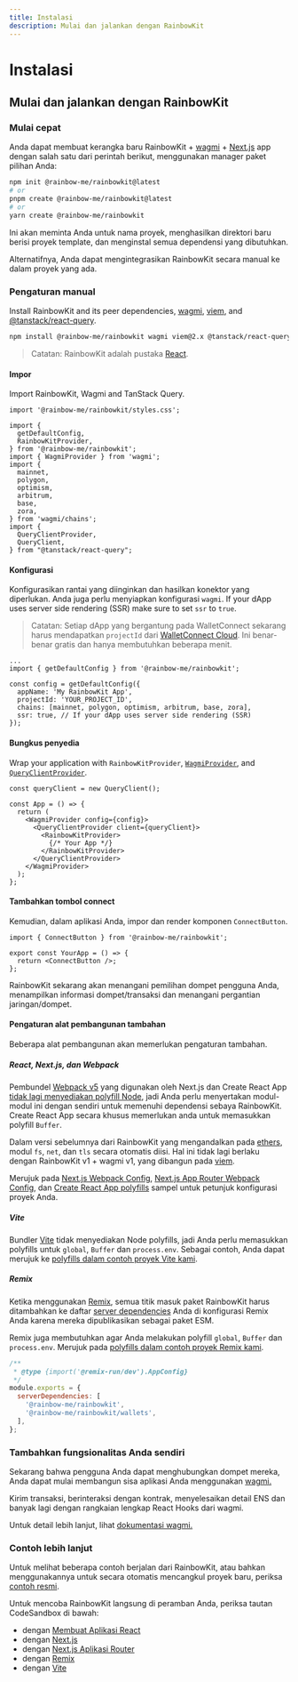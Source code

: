 ```yaml
---
title: Instalasi
description: Mulai dan jalankan dengan RainbowKit
---
```


# Instalasi

## Mulai dan jalankan dengan RainbowKit

### Mulai cepat

Anda dapat membuat kerangka baru RainbowKit + [wagmi](https://wagmi.sh) + [Next.js](https://nextjs.org) app dengan salah satu dari perintah berikut, menggunakan manager paket pilihan Anda:

```bash
npm init @rainbow-me/rainbowkit@latest
# or
pnpm create @rainbow-me/rainbowkit@latest
# or
yarn create @rainbow-me/rainbowkit
```

Ini akan meminta Anda untuk nama proyek, menghasilkan direktori baru berisi proyek template, dan menginstal semua dependensi yang dibutuhkan.

Alternatifnya, Anda dapat mengintegrasikan RainbowKit secara manual ke dalam proyek yang ada.

### Pengaturan manual

Install RainbowKit and its peer dependencies, [wagmi](https://wagmi.sh/), [viem](https://viem.sh), and [@tanstack/react-query](https://tanstack.com/query/v5).

```bash
npm install @rainbow-me/rainbowkit wagmi viem@2.x @tanstack/react-query
```

> Catatan: RainbowKit adalah pustaka [React](https://reactjs.org/).

#### Impor

Import RainbowKit, Wagmi and TanStack Query.

```tsx
import '@rainbow-me/rainbowkit/styles.css';

import {
  getDefaultConfig,
  RainbowKitProvider,
} from '@rainbow-me/rainbowkit';
import { WagmiProvider } from 'wagmi';
import {
  mainnet,
  polygon,
  optimism,
  arbitrum,
  base,
  zora,
} from 'wagmi/chains';
import {
  QueryClientProvider,
  QueryClient,
} from "@tanstack/react-query";
```

#### Konfigurasi

Konfigurasikan rantai yang diinginkan dan hasilkan konektor yang diperlukan. Anda juga perlu menyiapkan konfigurasi `wagmi`. If your dApp uses server side rendering (SSR) make sure to set `ssr` to `true`.

> Catatan: Setiap dApp yang bergantung pada WalletConnect sekarang harus mendapatkan `projectId` dari [WalletConnect Cloud](https://cloud.walletconnect.com/). Ini benar-benar gratis dan hanya membutuhkan beberapa menit.

```tsx line=4-99
...
import { getDefaultConfig } from '@rainbow-me/rainbowkit';

const config = getDefaultConfig({
  appName: 'My RainbowKit App',
  projectId: 'YOUR_PROJECT_ID',
  chains: [mainnet, polygon, optimism, arbitrum, base, zora],
  ssr: true, // If your dApp uses server side rendering (SSR)
});
```

#### Bungkus penyedia

Wrap your application with `RainbowKitProvider`, [`WagmiProvider`](https://wagmi.sh/react/api/WagmiProvider#wagmiprovider), and [`QueryClientProvider`](https://tanstack.com/query/v4/docs/framework/react/reference/QueryClientProvider).

```tsx
const queryClient = new QueryClient();

const App = () => {
  return (
    <WagmiProvider config={config}>
      <QueryClientProvider client={queryClient}>
        <RainbowKitProvider>
          {/* Your App */}
        </RainbowKitProvider>
      </QueryClientProvider>
    </WagmiProvider>
  );
};
```

#### Tambahkan tombol connect

Kemudian, dalam aplikasi Anda, impor dan render komponen `ConnectButton`.

```tsx
import { ConnectButton } from '@rainbow-me/rainbowkit';

export const YourApp = () => {
  return <ConnectButton />;
};
```

RainbowKit sekarang akan menangani pemilihan dompet pengguna Anda, menampilkan informasi dompet/transaksi dan menangani pergantian jaringan/dompet.

#### Pengaturan alat pembangunan tambahan

Beberapa alat pembangunan akan memerlukan pengaturan tambahan.

##### React, Next.js, dan Webpack

Pembundel [Webpack v5](https://webpack.js.org/blog/2020-10-10-webpack-5-release/) yang digunakan oleh Next.js dan Create React App [tidak lagi menyediakan polyfill Node](https://webpack.js.org/blog/2020-10-10-webpack-5-release/#automatic-nodejs-polyfills-removed), jadi Anda perlu menyertakan modul-modul ini dengan sendiri untuk memenuhi dependensi sebaya RainbowKit. Create React App secara khusus memerlukan anda untuk memasukkan polyfill `Buffer`.

Dalam versi sebelumnya dari RainbowKit yang mengandalkan pada [ethers](https://docs.ethers.org/v5/), modul `fs`, `net`, dan `tls` secara otomatis diisi. Hal ini tidak lagi berlaku dengan RainbowKit v1 + wagmi v1, yang dibangun pada [viem](https://viem.sh/).

Merujuk pada [Next.js Webpack Config](https://github.com/rainbow-me/rainbowkit/blob/main/examples/with-next/next.config.js), [Next.js App Router Webpack Config](https://github.com/rainbow-me/rainbowkit/blob/main/examples/with-next-app/next.config.js), dan [Create React App polyfills](https://github.com/rainbow-me/rainbowkit/blob/main/examples/with-create-react-app/src/polyfills.ts) sampel untuk petunjuk konfigurasi proyek Anda.

##### Vite

Bundler [Vite](https://vitejs.dev) tidak menyediakan Node polyfills, jadi Anda perlu memasukkan polyfills untuk `global`, `Buffer` dan `process.env`. Sebagai contoh, Anda dapat merujuk ke [polyfills dalam contoh proyek Vite kami](https://github.com/rainbow-me/rainbowkit/tree/main/examples/with-vite/src/polyfills.ts).

##### Remix

Ketika menggunakan [Remix](https://remix.run), semua titik masuk paket RainbowKit harus ditambahkan ke daftar [server dependencies](https://remix.run/docs/en/v1/pages/gotchas#importing-esm-packages) Anda di konfigurasi Remix Anda karena mereka dipublikasikan sebagai paket ESM.

Remix juga membutuhkan agar Anda melakukan polyfill `global`, `Buffer` dan `process.env`. Merujuk pada [polyfills dalam contoh proyek Remix kami](https://github.com/rainbow-me/rainbowkit/blob/main/examples/with-remix/app/polyfills.ts).

```js
/**
 * @type {import('@remix-run/dev').AppConfig}
 */
module.exports = {
  serverDependencies: [
    '@rainbow-me/rainbowkit',
    '@rainbow-me/rainbowkit/wallets',
  ],
};
```

### Tambahkan fungsionalitas Anda sendiri

Sekarang bahwa pengguna Anda dapat menghubungkan dompet mereka, Anda dapat mulai membangun sisa aplikasi Anda menggunakan [wagmi.](https://wagmi.sh)

Kirim transaksi, berinteraksi dengan kontrak, menyelesaikan detail ENS dan banyak lagi dengan rangkaian lengkap React Hooks dari wagmi.

Untuk detail lebih lanjut, lihat [dokumentasi wagmi.](https://wagmi.sh)

### Contoh lebih lanjut

Untuk melihat beberapa contoh berjalan dari RainbowKit, atau bahkan menggunakannya untuk secara otomatis mencangkul proyek baru, periksa [contoh resmi](https://github.com/rainbow-me/rainbowkit/tree/main/examples).

Untuk mencoba RainbowKit langsung di peramban Anda, periksa tautan CodeSandbox di bawah:

-   dengan [Membuat Aplikasi React](https://codesandbox.io/p/sandbox/github/rainbow-me/rainbowkit/tree/main/examples/with-create-react-app)
-   dengan [Next.js](https://codesandbox.io/p/sandbox/github/rainbow-me/rainbowkit/tree/main/examples/with-next)
-   dengan [Next.js Aplikasi Router](https://codesandbox.io/p/sandbox/github/rainbow-me/rainbowkit/tree/main/examples/with-next-app)
-   dengan [Remix](https://codesandbox.io/p/sandbox/github/rainbow-me/rainbowkit/tree/main/examples/with-remix)
-   dengan [Vite](https://codesandbox.io/p/sandbox/github/rainbow-me/rainbowkit/tree/main/examples/with-vite)

